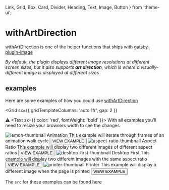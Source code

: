  Link,
  Grid,
  Box,
  Card,
  Divider,
  Heading,
  Text,
  Image,
  Button
} from 'theme-ui';

# withArtDirection

[withArtDirection](https://www.gatsbyjs.com/docs/reference/built-in-components/gatsby-plugin-image/#withartdirection) is one of the helper functions that ships with [gatsby-plugin-image](https://www.gatsbyjs.com/docs/reference/built-in-components/gatsby-plugin-image/)

_By default, the plugin displays different image resolutions at different screen sizes, but it also supports **art direction**, which is where a visually-different image is displayed at different sizes_

## examples

Here are some examples of how you could use [withArtDirection](https://www.gatsbyjs.com/docs/reference/built-in-components/gatsby-plugin-image/#withartdirection)

<Grid
  sx={{
    gridTemplateColumns: 'auto 1fr',
    gap: 2
  }}
>
  <span aria-label="Warning">⚠️</span>
  <Text sx={{ color: 'red', fontWeight: 'bold' }}>
    With all examples you’ll need to resize your browsers width to see the
    changes
  </Text>
</Grid>

<Divider />

<Grid>

<Card>
  <Link as={GatsbyLink} to="/animation">
    <Box variant="cards.body">
      <Grid
        sx={{
          alignItems: 'flex-end',
          gridTemplateColumns: '1fr auto'
        }}
      >
        <Grid
          sx={{
            alignItems: 'center',
            gridTemplateColumns: 'auto 1fr'
          }}
        >
          <Image alt="lemon-thumbnail" src="./images/lemon-thumbnail.jpg" />
          <Box>
            <Heading as="h3" variant="styles.h3">
              Animation
            </Heading>
            <Text>
              This example will iterate through frames of an animation walk
              cycle
            </Text>
          </Box>
        </Grid>
        <Box>
          <Button>VIEW EXAMPLE</Button>
        </Box>
      </Grid>
    </Box>
  </Link>
</Card>

<Card>
  <Link as={GatsbyLink} to="/aspect-ratio">
    <Box variant="cards.body">
      <Grid
        sx={{
          alignItems: 'flex-end',
          gridTemplateColumns: '1fr auto'
        }}
      >
        <Grid
          sx={{
            alignItems: 'center',
            gridTemplateColumns: 'auto 1fr'
          }}
        >
          <Image
            alt="aspect-ratio-thumbnail"
            src="./images/aspect-ratio-thumbnail.jpg"
          />
          <Box>
            <Heading as="h3" variant="styles.h3">
              Aspect Ratio
            </Heading>
            <Text>
              This example will display two different images of different aspect
              ratios
            </Text>
          </Box>
        </Grid>
        <Box>
          <Button>VIEW EXAMPLE</Button>
        </Box>
      </Grid>
    </Box>
  </Link>
</Card>

<Card>
  <Link as={GatsbyLink} to="/desktop-first">
    <Box variant="cards.body">
      <Grid
        sx={{
          alignItems: 'flex-end',
          gridTemplateColumns: '1fr auto'
        }}
      >
        <Grid
          sx={{
            alignItems: 'center',
            gridTemplateColumns: 'auto 1fr'
          }}
        >
          <Image
            alt="desktop-first-thumbnail"
            src="./images/desktop-first-thumbnail.jpg"
          />
          <Box>
            <Heading as="h3" variant="styles.h3">
              Desktop First
            </Heading>
            <Text>
              This example will display two different images with the same
              aspect ratio
            </Text>
          </Box>
        </Grid>
        <Box>
          <Button>VIEW EXAMPLE</Button>
        </Box>
      </Grid>
    </Box>
  </Link>
</Card>

<Card>
  <Link as={GatsbyLink} to="/printer">
    <Box variant="cards.body">
      <Grid
        sx={{
          alignItems: 'flex-end',
          gridTemplateColumns: '1fr auto'
        }}
      >
        <Grid
          sx={{
            alignItems: 'center',
            gridTemplateColumns: 'auto 1fr'
          }}
        >
          <Image alt="printer-thumbnail" src="./images/printer-thumbnail.jpg" />
          <Box>
            <Heading as="h3" variant="styles.h3">
              Printer
            </Heading>
            <Text>
              This example will display a different image when the page is
              printed
            </Text>
          </Box>
        </Grid>
        <Box>
          <Button>VIEW EXAMPLE</Button>
        </Box>
      </Grid>
    </Box>
  </Link>
</Card>

</Grid>

<Divider />

The `src` for these examples can be found <Link href="https://github.com/PaulieScanlon/gatsby-plugin-image-with-art-direction" target="_blank" rel="noopener">here</Link>
